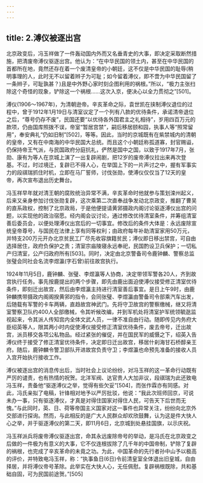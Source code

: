 ```yaml
---
---
---
```

title: 2.溥仪被逐出宫
---




北京政变后，冯玉祥做了一件轰动国内外而又名垂青史的大事，即决定采取断然措施，把清废帝溥仪驱逐出宫。他认为：“在中华民国的领土内，甚至在中华民国的首都所在地，竟然还存在着一个废清皇帝的小朝廷，这不仅是中华民国的耻辱(稍明事理的人，此时无不以留着辫子为可耻；如今留着溥仪，即不啻为中华民国留了一条辫子，可耻孰甚？)且是中外野心家时刻企图利用的祸根。”所以，“极力主张扫除这个奇怪的现象，铲除这一个祸根……这次入京，便决心以全力贯彻之”[501]。

溥仪(1906～1967年)，为清朝逊帝。辛亥革命之际，袁世凯在挟制溥仪退位的过程中，曾于1912年1月19日与清室议定了一个列有八款的优待条件，承诺清帝退位之后，“尊号仍存不废”，民国还要“以优待各外国君主之礼相待”，岁用四百万元的款项，仍由国库照拨不误，帝室“暂居宫禁”，嗣后移居颐和园，执事人等“照常留用”，奉安典礼“仍如旧制”[502]，等等。因此，当时的京城既有在紫禁城内的清朝的皇帝，又有在中南海的中华民国大总统。而且这个小朝廷称孤道寡，封官赐谥，仍保持帝王气派，与民国政府分庭抗礼，俨然是国中之国，以致于1917年7月，张勋、康有为等人在京城上演了一出复辟闹剧，把12岁的废帝溥仪拉出来再次登基。不过，时过境迁，复辟已不得人心，在举国上下的一片声讨之中，握有军事实力的段祺瑞抓住时机，立即在马厂誓师，讨伐张勋，使溥仪仅仅当了12天的皇帝，再次宣布退出历史舞台。

冯玉祥早年就对清王朝的腐败统治异常不满，辛亥革命时他就参与策划滦州起义，后来又亲身参加讨伐张勋复辟，这次乘第二次直奉战争发动北京政变，推翻了曹吴的直系政权，控制了北京政局，于是他便提请黄郛摄政内阁讨论驱逐溥仪出宫的问题，以实现他的政治宿愿。经内阁会议讨论，通过修改优待清室条件，并筹组清室善后委员会，以便处理溥仪出宫后的一切事宜。修改后的条件大体是：永远废除宣统皇帝尊号，与国民在法律上享有同等权利；由政府每年补助清室家用50万元，并特支200万元开办北京贫民工厂尽先收容旗籍贫民；溥仪即日移出禁宫，可自由选择居住，政府负保护之责；清室宗庙陵寝永远奉祀，民国酌设卫兵保护；一切私产归清室，公产归政府所有[503]。同时，决定由北京警备司令鹿钟麟、警察总监张璧会同社会名流李煜瀛(字石曾)前往故宫执行。

1924年11月5日，鹿钟麟、张璧、李煜瀛等人协商，决定带领军警各20人，齐到故宫执行任务。事先按鹿提出的两个步骤，即先由鹿出面迫使溥仪接受修正清室优待条件，即刻迁出故宫，然后由李煜瀛主持进行清室善后事宜。是日上午9时，由鹿钟麟携带摄政内阁阁揆黄郛的指令，会同张璧、李煜瀛由警备司令部乘汽车出发，后随载有军警的卡车两辆，直趋故宫神武门。先将守卫故宫的警察缴械，继又将清室警察卫队约400人全部缴械，令其听候改编，并到军机处将清室护军统领毓逖监视起来，令其派人传知宫内全体文武人员，一律不准自由行动。随即传见内务府大臣绍英等人，限其两小时内促使溥仪接受修正清室优待条件，废去帝号，迁出故宫，派员移交各项公私物品。经过紧张的催促，并在国民军的威慑之下，绍英入告溥仪终于接受了修正清室优待条件，决定即日迁出故宫，移居什刹海甘石桥醇亲王府。随后，鹿钟麟令警卫部队开进故宫负责守卫；李煜瀛也命预先准备的接收人员入宫开始执行接收工作。

溥仪被逐出宫的消息传出后，当时社会上议论纷纷，对冯玉祥的这一革命行动既有严厉的谴责，也有热情的祝贺。北洋军阀、达官贵人大加非议，段祺瑞为此还致电冯玉祥，责备他“驱逐溥仪之举，觉得有些欠妥”[504]，而张作霖亦有同感。对此，冯氏亲拟了电稿，针锋相对地予以严厉批驳，他说：“我此次班师回京，可说未办一事，只有驱逐溥仪，才真是对得住国家对得住人民，可告天下后世而无愧。”与此同时，英、日、荷等帝国主义国家对这一事件也异常关注，纷纷向北京外交部进行探询。然而，与此相反的是广大人民群众却欢欣鼓舞，认为这是件大快人心之举，并于驱逐溥仪的第二天，即11月6日，北京城到处悬挂国旗，以示庆祝。

冯玉祥派兵将废帝溥仪驱逐出宫，命其永远废除帝号的举动，是冯氏在北京政变之后做的一件极为有意义的大事，它不仅连根拔除了几千年的中国帝制，铲除了复辟的祸根，也完成了辛亥革命的未竟之功。为此，中国革命的先行者孙中山予以极高的评价，并特致电冯玉祥，称：“执事鱼日(6日)令前清皇室全体退出旧皇城，自由择居，并将溥仪帝号革除。此举实在大快人心，无任佩慰。复辟祸根既除，共和基础自固，可为民国前途贺。”[505]